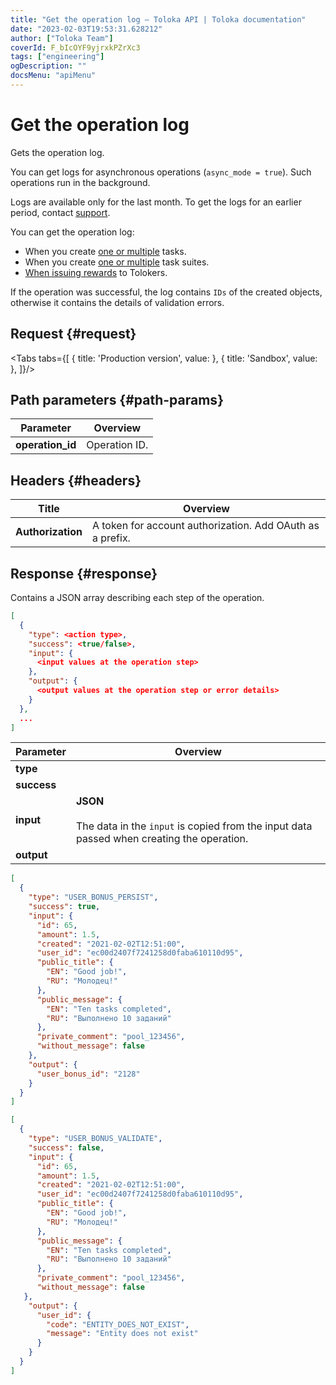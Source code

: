 ```yaml
---
title: "Get the operation log — Toloka API | Toloka documentation"
date: "2023-02-03T19:53:31.628212"
author: ["Toloka Team"]
coverId: F_bIcOYF9yjrxkPZrXc3
tags: ["engineering"]
ogDescription: ""
docsMenu: "apiMenu"
---
```



# Get the operation log

<Announce/>

Gets the operation log.

You can get logs for asynchronous operations (`async_mode = true`). Such operations run in the background.

Logs are available only for the last month. To get the logs for an earlier period, contact [support](https://toloka.ai/en/docs/guide/troubleshooting/troubleshooting).

You can get the operation log:

- When you create [one or multiple](/docs-new/api/create-task) tasks.
- When you create [one or multiple](/docs-new/api/create-task-suite) task suites.
- [When issuing rewards](/docs-new/api/create-bonus) to Tolokers.

If the operation was successful, the log contains `IDs` of the created objects, otherwise it contains the details of validation errors.

## Request {#request}

<Tabs tabs={[
  { title: 'Production version', value: <GetOperationLogList1/> },
  { title: 'Sandbox', value: <GetOperationLogList2/> },
]}/>

## Path parameters {#path-params}

Parameter | Overview
----- | -----
**operation_id** | Operation ID.

## Headers {#headers}

Title | Overview
----- | -----
**Authorization** | A token for account authorization. Add OAuth as a prefix.

## Response {#response}

Contains a JSON array describing each step of the operation.

```json
[
  {
    "type": <action type>,
    "success": <true/false>,
    "input": {
      <input values at the operation step>
    },
    "output": {
      <output values at the operation step or error details>
    }
  },
  ...
]
```

Parameter | Overview
----- | -----
**type** | <GetOperationLogTable1/>
**success** | <GetOperationLogTable2/>
**input** | **JSON**<br/><br/>The data in the `input` is copied from the input data passed when creating the operation.
**output** | <GetOperationLogTable3/>

<Cut title="Example of a log when a reward was issued successfully">

```json
[
  {
    "type": "USER_BONUS_PERSIST",
    "success": true,
    "input": {
      "id": 65,
      "amount": 1.5,
      "created": "2021-02-02T12:51:00",
      "user_id": "ec00d2407f7241258d0faba610110d95",
      "public_title": {
        "EN": "Good job!",
        "RU": "Молодец!"
      },
      "public_message": {
        "EN": "Ten tasks completed",
        "RU": "Выполнено 10 заданий"
      },
      "private_comment": "pool_123456",
      "without_message": false
    },
    "output": {
      "user_bonus_id": "2128"
    }
  }
]
```

</Cut>

<Cut title="Example of a log when issuing a reward failed">

```json
[
  {
    "type": "USER_BONUS_VALIDATE",
    "success": false,
    "input": {
      "id": 65,
      "amount": 1.5,
      "created": "2021-02-02T12:51:00",
      "user_id": "ec00d2407f7241258d0faba610110d95",
      "public_title": {
        "EN": "Good job!",
        "RU": "Молодец!"
      },
      "public_message": {
        "EN": "Ten tasks completed",
        "RU": "Выполнено 10 заданий"
      },
      "private_comment": "pool_123456",
      "without_message": false
   },
    "output": {
      "user_id": {
        "code": "ENTITY_DOES_NOT_EXIST",
        "message": "Entity does not exist"
      }
    }
  }
]
```

</Cut>
